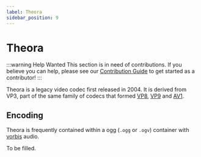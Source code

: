 ```yaml
---
label: Theora
sidebar_position: 9
---
```


# Theora

:::warning Help Wanted
This section is in need of contributions. If you believe you can help, please see our [Contribution Guide](../contribution-guide.mdx) to get started as a contributor!
:::

Theora is a legacy video codec first released in 2004. It is derived from VP3, part of the same family of codecs that formed [VP8](./VP8.mdx), [VP9](./VP9.mdx) and [AV1](./AV1.mdx).

## Encoding
Theora is frequently contained within a ogg (`.ogg` or `.ogv`) container with [vorbis](../audio/Vorbis.mdx) audio.

To be filled.